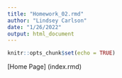 ```yaml
---
title: "Homework_02.rmd"
author: "Lindsey Carlson"
date: "1/26/2022"
output: html_document
---
```


```r
knitr::opts_chunk$set(echo = TRUE)
```

[Home Page] (index.rmd)
